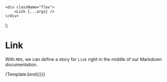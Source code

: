 

<Meta title="Components/Link" component={Link} />

	<div className="flex">
		<Link {...args} />
	</div>
);

# Link

With `MDX`, we can define a story for `Link` right in the middle of our Markdown documentation.

<Canvas>
	<Story
		name="Link"
		args={{
			icon: "home",
			children: "Soberana",
			className: "text-pink",
		}}
	>
		{Template.bind({})}
	</Story>
</Canvas>
